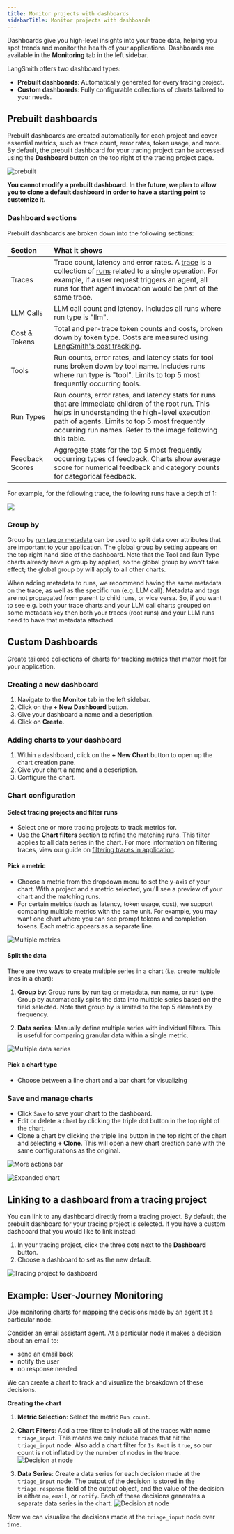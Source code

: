 ```yaml
---
title: Monitor projects with dashboards
sidebarTitle: Monitor projects with dashboards
---
```


Dashboards give you high-level insights into your trace data, helping you spot trends and monitor the health of your applications. Dashboards are available in the **Monitoring** tab in the left sidebar.

LangSmith offers two dashboard types:

- **Prebuilt dashboards**: Automatically generated for every tracing project.
- **Custom dashboards**: Fully configurable collections of charts tailored to your needs.

## Prebuilt dashboards

Prebuilt dashboards are created automatically for each project and cover essential metrics, such as trace count, error rates, token usage, and more. By default, the prebuilt dashboard for your tracing project can be accessed using the **Dashboard** button on the top right of the tracing project page.

![prebuilt](/langsmith/images/prebuilt.gif)

<Note>**You cannot modify a prebuilt dashboard. In the future, we plan to allow you to clone a default dashboard in order to have a starting point to customize it.**</Note>

### Dashboard sections

Prebuilt dashboards are broken down into the following sections:

| Section | What it shows |
| :------ | :------------ |
| Traces | Trace count, latency and error rates. A [trace](/langsmith/observability-overview#traces) is a collection of [runs](/langsmith/observability-overview#runs) related to a single operation. For example, if a user request triggers an agent, all runs for that agent invocation would be part of the same trace. |
| LLM Calls | LLM call count and latency. Includes all runs where run type is "llm". |
| Cost & Tokens | Total and per-trace token counts and costs, broken down by token type. Costs are measured using [LangSmith's cost tracking](/langsmith/log-llm-trace#manually-provide-token-counts). |
| Tools | Run counts, error rates, and latency stats for tool runs broken down by tool name. Includes runs where run type is "tool". Limits to top 5 most frequently occurring tools. |
| Run Types | Run counts, error rates, and latency stats for runs that are immediate children of the root run. This helps in understanding the high-level execution path of agents. Limits to top 5 most frequently occurring run names. Refer to the image following this table. |
| Feedback Scores | Aggregate stats for the top 5 most frequently occurring types of feedback. Charts show average score for numerical feedback and category counts for categorical feedback. |

For example, for the following trace, the following runs have a depth of 1: 

![](/langsmith/images/run-depth-explained.png)

### Group by

Group by [run tag or metadata](/langsmith/add-metadata-tags) can be used to split data over attributes that are important to your application. The global group by setting appears on the top right hand side of the dashboard. Note that the Tool and Run Type charts already have a group by applied, so the global group by won't take effect; the global group by will apply to all other charts.

<Note>When adding metadata to runs, we recommend having the same metadata on the trace, as well as the specific run (e.g. LLM call). Metadata and tags are not propagated from parent to child runs, or vice versa. So, if you want to see e.g. both your trace charts and your LLM call charts grouped on some metadata key then both your traces (root runs) and your LLM runs need to have that metadata attached.</Note>

## Custom Dashboards

Create tailored collections of charts for tracking metrics that matter most for your application.

### Creating a new dashboard

1. Navigate to the **Monitor** tab in the left sidebar.
2. Click on the **+ New Dashboard** button.
3. Give your dashboard a name and a description.
4. Click on **Create**.

### Adding charts to your dashboard

1. Within a dashboard, click on the **+ New Chart** button to open up the chart creation pane.
2. Give your chart a name and a description.
3. Configure the chart.

### Chart configuration

#### Select tracing projects and filter runs

- Select one or more tracing projects to track metrics for.
- Use the **Chart filters** section to refine the matching runs. This filter applies to all data series in the chart. For more information on filtering traces, view our guide on [filtering traces in application](./filter-traces-in-application).

#### Pick a metric

- Choose a metric from the dropdown menu to set the y-axis of your chart. With a project and a metric selected, you'll see a preview of your chart and the matching runs.
- For certain metrics (such as latency, token usage, cost), we support comparing multiple metrics with the same unit. For example, you may want one chart where you can see prompt tokens and completion tokens. Each metric appears as a separate line.

![Multiple metrics](/langsmith/images/compare-metrics.png)

#### Split the data

There are two ways to create multiple series in a chart (i.e. create multiple lines in a chart):

1. **Group by**: Group runs by [run tag or metadata](/langsmith/add-metadata-tags), run name, or run type. Group by automatically splits the data into multiple series based on the field selected. Note that group by is limited to the top 5 elements by frequency.

2. **Data series**: Manually define multiple series with individual filters. This is useful for comparing granular data within a single metric.

![Multiple data series](/langsmith/images/multiple-data-series.png)

#### Pick a chart type

- Choose between a line chart and a bar chart for visualizing

### Save and manage charts

- Click `Save` to save your chart to the dashboard.
- Edit or delete a chart by clicking the triple dot button in the top right of the chart.
- Clone a chart by clicking the triple line button in the top right of the chart and selecting **+ Clone**. This will open a new chart creation pane with the same configurations as the original.

![More actions bar](/langsmith/images/more-actions-bar.png)

![Expanded chart](/langsmith/images/expanded-chart.png)

## Linking to a dashboard from a tracing project

You can link to any dashboard directly from a tracing project. By default, the prebuilt dashboard for your tracing project is selected. If you have a custom dashboard that you would like to link instead:

1. In your tracing project, click the three dots next to the **Dashboard** button.
2. Choose a dashboard to set as the new default.

![Tracing project to dashboard](/langsmith/images/tracing-project-to-dashboard.png)

## Example: User-Journey Monitoring

Use monitoring charts for mapping the decisions made by an agent at a particular node.

Consider an email assistant agent. At a particular node it makes a decision about an email to:

- send an email back
- notify the user
- no response needed

We can create a chart to track and visualize the breakdown of these decisions.

**Creating the chart**

1. **Metric Selection**: Select the metric `Run count`.
2. **Chart Filters**: Add a tree filter to include all of the traces with name `triage_input`. This means we only include traces that hit the `triage_input` node. Also add a chart filter for `Is Root` is `true`, so our count is not inflated by the number of nodes in the trace.
   ![Decision at node](/langsmith/images/chart-filters-for-node-decision.png)

3. **Data Series**: Create a data series for each decision made at the `triage_input` node. The output of the decision is stored in the `triage.response` field of the output object, and the value of the decision is either `no`, `email`, or `notify`. Each of these decisions generates a separate data series in the chart.
   ![Decision at node](/langsmith/images/decision-at-node.png)

Now we can visualize the decisions made at the `triage_input` node over time.
